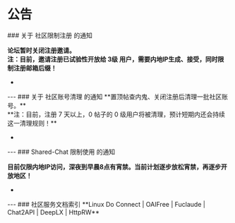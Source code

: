 
公告
===


<Callout emoji="" type="info">
### 关于 社区限制注册 的通知

**论坛暂时关闭注册邀请。**<br/>
**注：目前，邀请注册已试验性开放给 3级 用户，需要内地IP生成、接受，同时限制注册邮箱后缀！**

- <LinuxdoTopicLink linuxdoTopicId="169234"/>

</Callout>
---
<Callout emoji="" type="info">
### 关于 社区账号清理 的通知
**置顶帖查内鬼、关闭注册后清理一批社区账号。**<br/>
**注：目前，注册 7 天以上，0 帖子的 0 级用户将被清理，预计短期内还会持续这一清理规则！**

- <LinuxdoTopicLink linuxdoTopicId="166810"/>

</Callout>
---
<Callout emoji="" type="info">
### Shared-Chat 限制使用 的通知

**目前仅限内地IP访问，深夜到早晨8点有宵禁。当前计划逐步放松宵禁，再逐步开放地区！**

- <LinuxdoTopicLink linuxdoTopicId="163886"/>

</Callout>
---

<Callout emoji="" type="info">
### 社区服务文档索引
**<Link href="/services/community/Linux-Do-Connect" style={{color: '#3A9FE8'}}>Linux Do Connect</Link> | <Link href="/services/AI/OAIFree/new" style={{color: '#3A9FE8'}}>OAIFree</Link> | <Link href="/services/AI/Fuclaude/fuclaude" style={{color: '#3A9FE8'}}>Fuclaude</Link> | <Link href="/services/AI/Chat2API/api_oaifree" style={{color: '#3A9FE8'}}>Chat2API</Link> | <Link href="/services/others/DeepLX" style={{color: '#3A9FE8'}}>DeepLX</Link> | <Link href="/services/others/HttpRW/HttpRW" style={{color: '#3A9FE8'}}>HttpRW</Link>**
</Callout>
